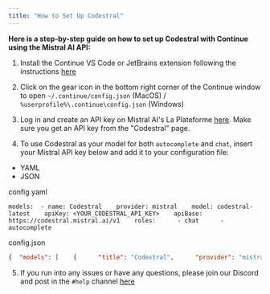 ```yaml
---
title: "How to Set Up Codestral"
---
```


**Here is a step-by-step guide on how to set up Codestral with Continue using the Mistral AI API:**

1. Install the Continue VS Code or JetBrains extension following the instructions [here](/getting-started/install)

2. Click on the gear icon in the bottom right corner of the Continue window to open `~/.continue/config.json` (MacOS) / `%userprofile%\.continue\config.json` (Windows)

3. Log in and create an API key on Mistral AI's La Plateforme [here](https://console.mistral.ai/codestral). Make sure you get an API key from the "Codestral" page.

4. To use Codestral as your model for both `autocomplete` and `chat`, insert your Mistral API key below and add it to your configuration file:

* YAML
* JSON

config.yaml

```
models:  - name: Codestral    provider: mistral    model: codestral-latest    apiKey: <YOUR_CODESTRAL_API_KEY>    apiBase: https://codestral.mistral.ai/v1    roles:      - chat      - autocomplete
```

config.json

```json
{  "models": [    {      "title": "Codestral",      "provider": "mistral",      "model": "codestral-latest",      "apiKey": "<YOUR_CODESTRAL_API_KEY>",      "apiBase": "https://codestral.mistral.ai/v1"    }  ],  "tabAutocompleteModel": [    {      "title": "Codestral",      "provider": "mistral",      "model": "codestral-latest",      "apiKey": "<YOUR_CODESTRAL_API_KEY>",      "apiBase": "https://codestral.mistral.ai/v1"    }  ]}
```

5. If you run into any issues or have any questions, please join our Discord and post in the `#help` channel [here](https://discord.gg/EfJEfdFnDQ)

